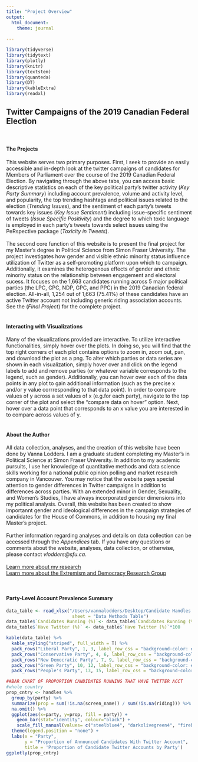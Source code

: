 ```yaml
---
title: "Project Overview"
output:
  html_document:
    theme: journal
    
---
```

```r
library(tidyverse)
library(tidytext)
library(plotly)
library(knitr)
library(textstem)
library(quanteda)
library(DT)
library(kableExtra)
library(readxl)
```

## Twitter Campaigns of the 2019 Canadian Federal Election

<br>

#### The Projects

This website serves two primary purposes. First, I seek to provide an easily accessible and in-depth look at the twitter campaigns of candidates for Members of Parliament over the course of the 2019 Canadian Federal Election. By navigating through the above tabs, you can access basic descriptive statistics on each of the key political party's twitter activity (*Key Party Summary*) including account prevalence, volume and activity level, and popularity, the top trending hashtags and political issues related to the election (*Trending Issues*), and the sentiment of each party's tweets towards key issues (*Key Issue Sentiment*) including issue-specific sentiment of tweets (*Issue Specific Positivity*) and the degree to which toxic language is employed in each party's tweets towards select issues using the PeRspective package (*Toxicity in Tweets*).
<br>
<br>
The second core function of this website is to present the final project for my Master's degree in Political Science from Simon Fraser University. The project investigates how gender and visible ethnic minority status influence utilization of Twitter as a self-promoting platform upon which to campaign. Additionally, it examines the heterogenous effects of gender and ethnic minority status on the relationship between engagement and electoral sucess. It focuses on the 1,663 candidates running across 5 major political parties (the LPC, CPC, NDP, GPC, and PPC) in the 2019 Canadian federal election. All-in-all, 1,254 out of 1,663 (75.41%) of these candidates have an active Twitter account not including generic riding association accounts. See the (*Final Project*) for the complete project.
<br>
<br>

#### Interacting with Visualizations

Many of the visualizations provided are interactive. To utilize interactive functionalities, simply hover over the plots. In doing so, you will find that the top right corners of each plot contains options to zoom in, zoom out, pan, and download the plot as a png. To alter which parties or data series are shown in each visualization, simply hover over and click on the legend labels to add and remove parties (or whatever variable corresponds to the legend, such as gender). Additionally, you can hover over each of the data points in any plot to gain additional information (such as the precise x and/or y value corrresponding to that data point). In order to compare values of y across a set values of x (e.g.for each party), navigate to the top corner of the plot and select the "compare data on hover" option. Next, hover over a data point that corresponds to an x value you are interested in to compare across values of y.
<br>
<br>

#### About the Author

All data collection, analyses, and the creation of this website have been done by Vanna Lodders. I am a graduate student completing my Master's in Political Science at Simon Fraser University. In addition to my academic pursuits, I use her knowledge of quantitative methods and data science skills working for a national public opinion polling and market research company in Vancouver. You may notice that the website pays special attention to gender differences in Twitter campaigns in addition to differences across parties. With an extended minor in Gender, Sexuality, and Women's Studies, I have always incorporated gender dimensions into my political analysis. Overall, this website has been created to show importannt gender and ideological differences in the campaign strategies of candidates for the House of Commons, in addition to housing my final Master's project.
<br>
<br>
Further information regarding analyses and details on data collection can be accessed through the *Appendices* tab. If you have any questions or comments about the website, analyses, data collection, or otherwise, please contact *vlodders@sfu.ca*.  
<br>
[Learn more about my research](https://politicsofextremism.com/people/)  
[Learn more about the Extremism and Democracy Research Group](https://politicsofextremism.com)  

<br>

#### Party-Level Account Prevalence Summary

```r
data_table <- read_xlsx("/Users/vannalodders/Desktop/Candidate Handles w Ethnicity.xlsx",
                         sheet = "Data Methods Table")
data_table$`Candidates Running (%)`<- data_table$`Candidates Running (%)`*100
data_table$`Have Twitter (%)` <- data_table$`Have Twitter (%)`*100

kable(data_table) %>%
  kable_styling("striped", full_width = T) %>%
  pack_rows("Liberal Party", 1, 3, label_row_css = "background-color: #8b1a1a; color: #fff;") %>%
  pack_rows("Conservative Party", 4, 6, label_row_css = "background-color: #36648B; color: #fff;") %>%
  pack_rows("New Democratic Party", 7, 9, label_row_css = "background-color: #CD6600; color: #fff;") %>%
  pack_rows("Green Party", 10, 12, label_row_css = "background-color: #556B2F; color: #fff;") %>%
  pack_rows("People's Party", 13, 15, label_row_css = "background-color: #000; color: #fff;")

```

```r
##BAR CHART OF PROPORTION CANDIDATES RUNNING THAT HAVE TWITTER ACCT
#whole country
prop_cntry <- handles %>%
  group_by(party) %>%
  summarize(prop = sum(!is.na(screen_name)) / sum(!is.na(riding))) %>%
  na.omit() %>%
  ggplot(aes(x=party, y=prop, fill = party)) +
    geom_bar(stat="identity", colour="black") +
    scale_fill_manual(values= c("steelblue4", "darkolivegreen4", "firebrick4", "darkorange3", "gray0")) +
  theme(legend.position = "none") +
  labs(x = "Party",
       y = "Proportion of Announced Candidates With Twitter Account",
       title = 'Proportion of Candidate Twitter Accounts by Party')
ggplotly(prop_cntry)
```
